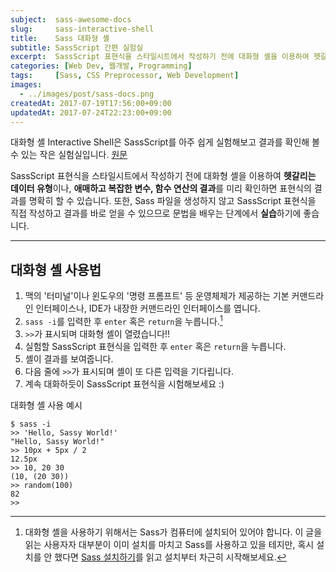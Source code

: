 ```yaml
---
subject:  sass-awesome-docs
slug:     sass-interactive-shell
title:    Sass 대화형 셸
subtitle: SassScript 간편 실험실
excerpt:  SassScript 표현식을 스타일시트에서 작성하기 전에 대화형 셸을 이용하여 헷갈리는 데이터 유형이나, 애매하고 복잡한 변수, 함수 연산의 결과를 미리 확인하면 표현식의 결과를 명확히 할 수 있습니다.
categories: [Web Dev, 웹개발, Programming]
tags:     [Sass, CSS Preprocessor, Web Development]
images:
  - ../images/post/sass-docs.png
createdAt: 2017-07-19T17:56:00+09:00
updatedAt: 2017-07-24T22:23:00+09:00
---
```


<div className="lead">
    대화형 셸 <SideBySide>Interactive Shell</SideBySide>은 SassScript를 아주 쉽게 실험해보고 결과를 확인해 볼 수 있는 작은 실험실입니다.
    <a className="original-link" target="_blank" href="https://sass-lang.com/documentation/file.SASS_REFERENCE.html#Interactive_Shell">원문</a>
</div>

SassScript 표현식을 스타일시트에서 작성하기 전에 대화형 셸을 이용하여 **헷갈리는 데이터 유형**이나, **애매하고 복잡한 변수, 함수 연산의 결과**를 미리 확인하면 표현식의 결과를 명확히 할 수 있습니다.
또한, Sass 파일을 생성하지 않고 SassScript 표현식을 직접 작성하고 결과를 바로 얻을 수 있으므로 문법을 배우는 단계에서 **실습**하기에 좋습니다.

***

## 대화형 셸 사용법

1. 맥의 '터미널'이나 윈도우의 '명령 프롬프트' 등 운영체제가 제공하는 기본 커맨드라인 인터페이스나, IDE가 내장한 커맨드라인 인터페이스를 엽니다.
2. `sass -i`를 입력한 후 `enter` 혹은 `return`을 누릅니다.[^install]
3. `>>`가 표시되며 대화형 셸이 열렸습니다!!
4. 실험할 SassScript 표현식을 입력한 후 `enter` 혹은 `return`을 누릅니다.
5. 셸이 결과를 보여줍니다.
6. 다음 줄에 `>>`가 표시되며 셸이 또 다른 입력을 기다립니다.
7. 계속 대화하듯이 SassScript 표현식을 시험해보세요 :)

<p className="code-label">대화형 셸 사용 예시</p>

```shell
$ sass -i
>> 'Hello, Sassy World!'
"Hello, Sassy World!"
>> 10px + 5px / 2
12.5px
>> 10, 20 30
(10, (20 30))
>> random(100)
82
>>
```

[^install]: 대화형 셸을 사용하기 위해서는 Sass가 컴퓨터에 설치되어 있어야 합니다. 이 글을 읽는 사용자자 대부분이 이미 설치를 마치고 Sass를 사용하고 있을 테지만, 혹시 설치를 안 했다면 [Sass 설치하기](https://sass-lang.com/install)를 읽고 설치부터 차근히 시작해보세요.

